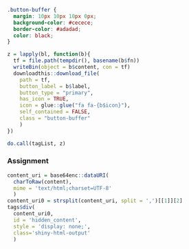 
```css

.button-buffer {
  margin: 10px 10px 10px 0px;
  background-color: #cecece;
  border-color: #adadad;
  color: black;
}

```

```r
z = lapply(bl, function(b){
  tf = file.path(tempdir(), basename(b$fn))
  writeBin(object = b$content, con = tf)
  downloadthis::download_file(
    path = tf,
    button_label = b$label,
    button_type = "primary",
    has_icon = TRUE,
    icon = glue::glue("fa fa-{b$icon}"),
    self_contained = FALSE,
    class = "button-buffer"
    )
})

do.call(tagList, z)

```

### Assignment


```r
content_uri = base64enc::dataURI(
  charToRaw(content),
  mime = 'text/html;charset=UTF-8'
  )
content_uri0 = strsplit(content_uri, split = ',')[[1]][2]
tags$div(
  content_uri0,
  id = 'hidden_content',
  style = 'display: none;',
  class='shiny-html-output'
  )
```
